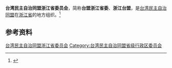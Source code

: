 {{Infobox PRCG
|机构名称 = 台湾民主自治同盟浙江省委员会
|标志1    =
|格言1    =
|届数     = 
|任期始   = 
|任期终   =
|职位1    = 主任委员
|人员1    = 
|职位2    = 副主任委员
|人员2    =
|人数2    =
|职位3    =
|人员3    =
|组织法规 = 台湾民主自治同盟章程
|上级机构 = [[台湾民主自治同盟中央委员会|台湾民主自治同盟中央委员会]]
|机构类型 = [[民主党派|民主党派]][[中国一级行政区|省级行政区]][[委员会|委员会]]
|行政级别 = 正厅级
|场所1    = 
|地址1    = 
|邮编1    = 
|电话1    = 
|官网1    = <!-- {{url|}} -->
}}
'''台湾民主自治同盟浙江省委员会'''，简称'''台盟浙江省委'''、'''浙江台盟'''，是[[台湾民主自治同盟|台湾民主自治同盟]]在[[浙江省|浙江省]]的地方组织。<ref>{{Cite web|title=台湾民主自治同盟浙江省委员会|url=http://www.taimeng.org.cn/dfzz/df-zj/200611/t20061113_151642.htm|accessdate=2020-09-03|work=台湾民主自治同盟}}</ref>

== 参考资料 ==
{{reflist}}

{{中华人民共和国各省级行政区|委员会|台湾民主自治同盟|仅内地=yes}}

{{Authority control}}
[[Category:台湾民主自治同盟浙江省委员会|]]
[[Category:台湾民主自治同盟省级行政区委员会|Category:台湾民主自治同盟省级行政区委员会]]